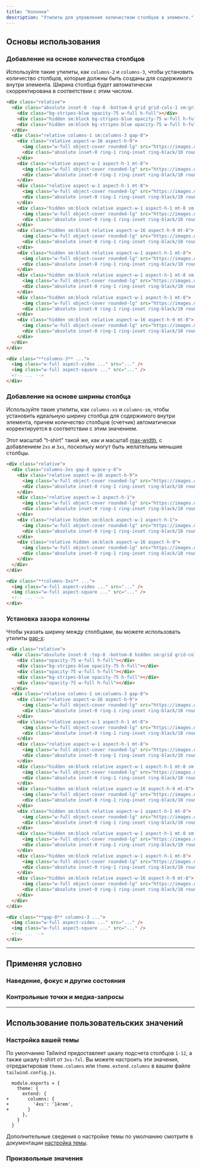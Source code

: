 ```yaml
---
title: "Колонки"
description: "Утилиты для управления количеством столбцов в элементе."
---
```




## Основы использования

### Добавление на основе количества столбцов

Используйте такие утилиты, как `columns-2` и `columns-3`, чтобы установить количество столбцов, которые должны быть созданы для содержимого внутри элемента. Ширина столбца будет автоматически скорректирована в соответствии с этим числом.

```html {{ example: true }}
<div class="relative">
  <div class="absolute inset-0 -top-8 -bottom-8 grid grid-cols-1 sm:grid-cols-3 gap-8">
    <div class="bg-stripes-blue opacity-75 w-full h-full"></div>
    <div class="hidden sm:block bg-stripes-blue opacity-75 w-full h-full"></div>
    <div class="hidden sm:block bg-stripes-blue opacity-75 w-full h-full"></div>
  </div>
  <div class="relative columns-1 sm:columns-3 gap-8">
    <div class="relative aspect-w-16 aspect-h-9">
      <img class="w-full object-cover rounded-lg" src="https://images.unsplash.com/photo-1454496522488-7a8e488e8606?ixlib=rb-1.2.1&ixid=MnwxMjA3fDB8MHxwaG90by1wYWdlfHx8fGVufDB8fHx8&auto=format&fit=crop&w=2952&q=80" />
      <div class="absolute inset-0 ring-1 ring-inset ring-black/10 rounded-lg"></div>
    </div>
    <div class="relative aspect-w-1 aspect-h-1 mt-8">
      <img class="w-full object-cover rounded-lg" src="https://images.unsplash.com/photo-1434394354979-a235cd36269d?ixlib=rb-1.2.1&ixid=MnwxMjA3fDB8MHxwaG90by1wYWdlfHx8fGVufDB8fHx8&auto=format&fit=crop&w=2902&q=80" />
      <div class="absolute inset-0 ring-1 ring-inset ring-black/10 rounded-lg"></div>
    </div>
    <div class="relative aspect-w-1 aspect-h-1 mt-8">
      <img class="w-full object-cover rounded-lg" src="https://images.unsplash.com/photo-1491904768633-2b7e3e7fede5?ixlib=rb-1.2.1&ixid=MnwxMjA3fDB8MHxwaG90by1wYWdlfHx8fGVufDB8fHx8&auto=format&fit=crop&w=3131&q=80" />
      <div class="absolute inset-0 ring-1 ring-inset ring-black/10 rounded-lg"></div>
    </div>
    <div class="hidden sm:block relative aspect-w-1 aspect-h-1 mt-8 sm:mt-0">
      <img class="w-full object-cover rounded-lg" src="https://images.unsplash.com/photo-1463288889890-a56b2853c40f?ixlib=rb-1.2.1&ixid=MnwxMjA3fDB8MHxwaG90by1wYWdlfHx8fGVufDB8fHx8&auto=format&fit=crop&w=3132&q=80" />
      <div class="absolute inset-0 ring-1 ring-inset ring-black/10 rounded-lg"></div>
    </div>
    <div class="hidden sm:block relative aspect-w-16 aspect-h-9 mt-8">
      <img class="w-full object-cover rounded-lg" src="https://images.unsplash.com/photo-1611605645802-c21be743c321?ixlib=rb-1.2.1&ixid=MnwxMjA3fDB8MHxwaG90by1wYWdlfHx8fGVufDB8fHx8&auto=format&fit=crop&w=2940&q=80" />
      <div class="absolute inset-0 ring-1 ring-inset ring-black/10 rounded-lg"></div>
    </div>
    <div class="hidden sm:block relative aspect-w-1 aspect-h-1 mt-8">
      <img class="w-full object-cover rounded-lg" src="https://images.unsplash.com/photo-1498603993951-8a027a8a8f84?ixlib=rb-1.2.1&ixid=MnwxMjA3fDB8MHxwaG90by1wYWdlfHx8fGVufDB8fHx8&auto=format&fit=crop&w=2936&q=80" />
      <div class="absolute inset-0 ring-1 ring-inset ring-black/10 rounded-lg"></div>
    </div>
    <div class="hidden sm:block relative aspect-w-1 aspect-h-1 mt-8 sm:mt-0">
      <img class="w-full object-cover rounded-lg" src="https://images.unsplash.com/photo-1526400473556-aac12354f3db?ixlib=rb-1.2.1&ixid=MnwxMjA3fDB8MHxwaG90by1wYWdlfHx8fGVufDB8fHx8&auto=format&fit=crop&w=2940&q=80" />
      <div class="absolute inset-0 ring-1 ring-inset ring-black/10 rounded-lg"></div>
    </div>
    <div class="hidden sm:block relative aspect-w-1 aspect-h-1 mt-8">
      <img class="w-full object-cover rounded-lg" src="https://images.unsplash.com/photo-1617369120004-4fc70312c5e6?ixlib=rb-1.2.1&ixid=MnwxMjA3fDB8MHxwaG90by1wYWdlfHx8fGVufDB8fHx8&auto=format&fit=crop&w=1587&q=80" />
      <div class="absolute inset-0 ring-1 ring-inset ring-black/10 rounded-lg"></div>
    </div>
    <div class="hidden sm:block relative aspect-w-16 aspect-h-9 mt-8">
      <img class="w-full object-cover rounded-lg" src="https://images.unsplash.com/photo-1518892096458-a169843d7f7f?ixlib=rb-1.2.1&ixid=MnwxMjA3fDB8MHxwaG90by1wYWdlfHx8fGVufDB8fHx8&auto=format&fit=crop&w=2940&q=80" />
      <div class="absolute inset-0 ring-1 ring-inset ring-black/10 rounded-lg"></div>
    </div>
  </div>
</div>
```

```html
<div class="**columns-3** ...">
  <img class="w-full aspect-video ..." src="..." />
  <img class="w-full aspect-square ..." src="..." />
  <!-- ... -->
</div>
```

### Добавление на основе ширины столбца

Используйте такие утилиты, как `columns-xs` и `columns-sm`, чтобы установить идеальную ширину столбца для содержимого внутри элемента, причем количество столбцов (счетчик) автоматически корректируется в соответствии с этим значением.

Этот масштаб "t-shirt" такой же, как и масштаб [max-width](/docs/max-width), с добавлением `2xs` и `3xs`, поскольку могут быть желательны меньшие столбцы.

```html {{ example: { resizable: true, className: 'max-h-[800px]', hint: 'Resize the example to see the expected behaviour', hintClassName: 'hidden md:block' } }}
<div class="relative">
  <div class="columns-3xs gap-8 space-y-8">
    <div class="relative aspect-w-16 aspect-h-9">
      <img class="w-full object-cover rounded-lg" src="https://images.unsplash.com/photo-1454496522488-7a8e488e8606?ixlib=rb-1.2.1&ixid=MnwxMjA3fDB8MHxwaG90by1wYWdlfHx8fGVufDB8fHx8&auto=format&fit=crop&w=2952&q=80" />
      <div class="absolute inset-0 ring-1 ring-inset ring-black/10 rounded-lg"></div>
    </div>
    <div class="relative aspect-w-1 aspect-h-1">
      <img class="w-full object-cover rounded-lg" src="https://images.unsplash.com/photo-1434394354979-a235cd36269d?ixlib=rb-1.2.1&ixid=MnwxMjA3fDB8MHxwaG90by1wYWdlfHx8fGVufDB8fHx8&auto=format&fit=crop&w=2902&q=80" />
      <div class="absolute inset-0 ring-1 ring-inset ring-black/10 rounded-lg"></div>
    </div>
    <div class="relative hidden sm:block aspect-w-1 aspect-h-1">
      <img class="w-full object-cover rounded-lg" src="https://images.unsplash.com/photo-1491904768633-2b7e3e7fede5?ixlib=rb-1.2.1&ixid=MnwxMjA3fDB8MHxwaG90by1wYWdlfHx8fGVufDB8fHx8&auto=format&fit=crop&w=3131&q=80" />
      <div class="absolute inset-0 ring-1 ring-inset ring-black/10 rounded-lg"></div>
    </div>
    <div class="relative hidden sm:block aspect-w-16 aspect-h-9">
      <img class="w-full object-cover rounded-lg" src="https://images.unsplash.com/photo-1463288889890-a56b2853c40f?ixlib=rb-1.2.1&ixid=MnwxMjA3fDB8MHxwaG90by1wYWdlfHx8fGVufDB8fHx8&auto=format&fit=crop&w=3132&q=80" />
      <div class="absolute inset-0 ring-1 ring-inset ring-black/10 rounded-lg"></div>
    </div>
  </div>
</div>
```

```html
<div class="**columns-3xs** ...">
  <img class="w-full aspect-video ..." src="..." />
  <img class="w-full aspect-square ..." src="..." />
  <!-- ... -->
</div>
```

### Установка зазора колонны

Чтобы указать ширину между столбцами, вы можете использовать утилиты [gap-x](/docs/gap):

```html {{ example: true }}
<div class="relative">
  <div class="absolute inset-0 -top-8 -bottom-8 hidden sm:grid grid-cols-[1fr,2rem,1fr,2rem,1fr]">
    <div class="opacity-75 w-full h-full"></div>
    <div class="bg-stripes-blue opacity-75 h-full"></div>
    <div class="opacity-75 w-full h-full"></div>
    <div class="bg-stripes-blue opacity-75 h-full"></div>
    <div class="opacity-75 w-full h-full"></div>
  </div>
  <div class="relative columns-1 sm:columns-3 gap-8">
    <div class="relative aspect-w-16 aspect-h-9">
      <img class="w-full object-cover rounded-lg" src="https://images.unsplash.com/photo-1454496522488-7a8e488e8606?ixlib=rb-1.2.1&ixid=MnwxMjA3fDB8MHxwaG90by1wYWdlfHx8fGVufDB8fHx8&auto=format&fit=crop&w=2952&q=80" />
      <div class="absolute inset-0 ring-1 ring-inset ring-black/10 rounded-lg"></div>
    </div>
    <div class="relative aspect-w-1 aspect-h-1 mt-8">
      <img class="w-full object-cover rounded-lg" src="https://images.unsplash.com/photo-1434394354979-a235cd36269d?ixlib=rb-1.2.1&ixid=MnwxMjA3fDB8MHxwaG90by1wYWdlfHx8fGVufDB8fHx8&auto=format&fit=crop&w=2902&q=80" />
      <div class="absolute inset-0 ring-1 ring-inset ring-black/10 rounded-lg"></div>
    </div>
    <div class="relative aspect-w-1 aspect-h-1 mt-8">
      <img class="w-full object-cover rounded-lg" src="https://images.unsplash.com/photo-1491904768633-2b7e3e7fede5?ixlib=rb-1.2.1&ixid=MnwxMjA3fDB8MHxwaG90by1wYWdlfHx8fGVufDB8fHx8&auto=format&fit=crop&w=3131&q=80" />
      <div class="absolute inset-0 ring-1 ring-inset ring-black/10 rounded-lg"></div>
    </div>
    <div class="hidden sm:block relative aspect-w-1 aspect-h-1 mt-8 sm:mt-0">
      <img class="w-full object-cover rounded-lg" src="https://images.unsplash.com/photo-1463288889890-a56b2853c40f?ixlib=rb-1.2.1&ixid=MnwxMjA3fDB8MHxwaG90by1wYWdlfHx8fGVufDB8fHx8&auto=format&fit=crop&w=3132&q=80" />
      <div class="absolute inset-0 ring-1 ring-inset ring-black/10 rounded-lg"></div>
    </div>
    <div class="hidden sm:block relative aspect-w-16 aspect-h-9 mt-8">
      <img class="w-full object-cover rounded-lg" src="https://images.unsplash.com/photo-1611605645802-c21be743c321?ixlib=rb-1.2.1&ixid=MnwxMjA3fDB8MHxwaG90by1wYWdlfHx8fGVufDB8fHx8&auto=format&fit=crop&w=2940&q=80" />
      <div class="absolute inset-0 ring-1 ring-inset ring-black/10 rounded-lg"></div>
    </div>
    <div class="hidden sm:block relative aspect-w-1 aspect-h-1 mt-8">
      <img class="w-full object-cover rounded-lg" src="https://images.unsplash.com/photo-1498603993951-8a027a8a8f84?ixlib=rb-1.2.1&ixid=MnwxMjA3fDB8MHxwaG90by1wYWdlfHx8fGVufDB8fHx8&auto=format&fit=crop&w=2936&q=80" />
      <div class="absolute inset-0 ring-1 ring-inset ring-black/10 rounded-lg"></div>
    </div>
    <div class="hidden sm:block relative aspect-w-1 aspect-h-1 mt-8 sm:mt-0">
      <img class="w-full object-cover rounded-lg" src="https://images.unsplash.com/photo-1526400473556-aac12354f3db?ixlib=rb-1.2.1&ixid=MnwxMjA3fDB8MHxwaG90by1wYWdlfHx8fGVufDB8fHx8&auto=format&fit=crop&w=2940&q=80" />
      <div class="absolute inset-0 ring-1 ring-inset ring-black/10 rounded-lg"></div>
    </div>
    <div class="hidden sm:block relative aspect-w-1 aspect-h-1 mt-8">
      <img class="w-full object-cover rounded-lg" src="https://images.unsplash.com/photo-1617369120004-4fc70312c5e6?ixlib=rb-1.2.1&ixid=MnwxMjA3fDB8MHxwaG90by1wYWdlfHx8fGVufDB8fHx8&auto=format&fit=crop&w=1587&q=80" />
      <div class="absolute inset-0 ring-1 ring-inset ring-black/10 rounded-lg"></div>
    </div>
    <div class="hidden sm:block relative aspect-w-16 aspect-h-9 mt-8">
      <img class="w-full object-cover rounded-lg" src="https://images.unsplash.com/photo-1518892096458-a169843d7f7f?ixlib=rb-1.2.1&ixid=MnwxMjA3fDB8MHxwaG90by1wYWdlfHx8fGVufDB8fHx8&auto=format&fit=crop&w=2940&q=80" />
      <div class="absolute inset-0 ring-1 ring-inset ring-black/10 rounded-lg"></div>
    </div>
  </div>
</div>
```

```html
<div class="**gap-8** columns-3 ...">
  <img class="w-full aspect-video ..." src="..." />
  <img class="w-full aspect-square ..." src="..." />
  <!-- ... -->
</div>
```

---

## <Heading ignore>Применяя условно</Heading>

### <Heading ignore>Наведение, фокус и другие состояния</Heading>

<HoverFocusAndOtherStates defaultClass="columns-2" featuredClass="columns-3" />

### <Heading ignore>Контрольные точки и медиа-запросы</Heading>

<BreakpointsAndMediaQueries defaultClass="columns-2" featuredClass="columns-3" />

---

## Использование пользовательских значений

### Настройка вашей темы

По умолчанию Tailwind предоставляет шкалу подсчета столбцов `1-12`, а также шкалу t-shirt от `3xs-7xl`. Вы можете настроить эти значения, отредактировав `theme.columns` или `theme.extend.columns` в вашем файле `tailwind.config.js`.

```diff-js {{ filename: 'tailwind.config.js' }}
  module.exports = {
    theme: {
      extend: {
+       columns: {
+         '4xs': '14rem',
+       }
      },
    }
  }
```

Дополнительные сведения о настройке темы по умолчанию смотрите в документации [настройка темы](/docs/theme#customizing-the-default-theme).

### Произвольные значения

<ArbitraryValues property="columns" featuredClass="columns-[10rem]" />
